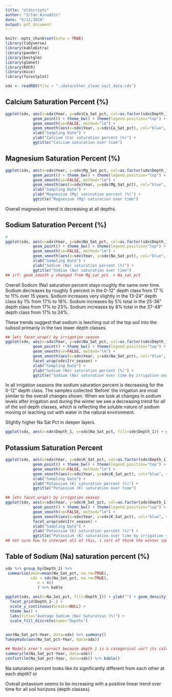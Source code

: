 ```yaml
---
title: "oldscripts"
author: "Irfan Ainuddin"
date: "5/11/2020"
output: pdf_document
---
```


```r
knitr::opts_chunk$set(echo = TRUE)
library(tidyverse)
library(kableExtra)
library(pander)
library(bestglm)
library(glmnet)
library(ROCR)
library(mice)
library(forestplot)
```

```r
sdx <- readRDS(file = "./data/other_clean_soil_data.rds")
```


## Calcium Saturation Percent (%)
```r
ggplot(sdx, aes(x=sdx$Year, y=sdx$Ca_Sat_pct, col=as.factor(sdx$Depth_1))) + 
            geom_point() + theme_bw() + theme(legend.position="top") + 
            geom_smooth(se=FALSE, method="lm") + 
            geom_smooth(aes(x=sdx$Year, y=sdx$Ca_Sat_pct), col="blue", se=FALSE, method='lm')+
            xlab("Sampling Date") +
            ylab("Calcium (Ca) saturation percent (%)") +
            ggtitle("Calcium saturation over time")
```

## Magnesium Saturation Percent (%)
```r
ggplot(sdx, aes(x=sdx$Year, y=sdx$Mg_Sat_pct, col=as.factor(sdx$Depth_1))) + 
            geom_point() + theme_bw() + theme(legend.position="top") + 
            geom_smooth(se=FALSE, method="lm") + 
            geom_smooth(aes(x=sdx$Year, y=sdx$Mg_Sat_pct), col="blue", se=FALSE, method='lm')+
            xlab("Sampling Date") +
            ylab("Magnesium (Mg) saturation percent (%)") +
            ggtitle("Magnesium (Mg) saturation over time")
```
Overall magnesium trend is decreasing at all depths.

## Sodium Saturation Percent (%)
```r
#
ggplot(sdx, aes(x=sdx$Year, y=sdx$Na_Sat_pct, col=as.factor(sdx$Depth_1))) + 
            geom_point() + theme_bw() + theme(legend.position="top") + 
            geom_smooth(se=FALSE, method="lm") + 
            geom_smooth(aes(x=sdx$Year, y=sdx$Na_Sat_pct), col="blue", se=FALSE, method='lm') +
            xlab("Sampling Date") +
            ylab("Sodium (Na) saturation percent (%)") +
            ggtitle("Sodium (Na) saturation over time")
## irf: geom_smooth y changed from Mg_sat_pct  > Na_sat_pct
```
Overall Sodium (Na) saturation percent stays roughly the same over time. Sodium decreases by roughly 5 percent in the 0-12" depth class from 17 % to 11%  over 15 years. Sodium increases very slightly in the 13-24" depth class by 1% from 17% to 18%. Sodium increases by 5% total in the 25-36" depth class from 17% to 23%. Sodium increases by 8% total in the 37-48" depth class from 17% to 24%.

These trends suggest that sodium is leeching out of the top soil into the subsoil primarily in the two lower depth classes. 


```r
## lets facet_wrap() by irrigation season
ggplot(sdx, aes(x=sdx$Year, y=sdx$Na_Sat_pct, col=as.factor(sdx$Depth_1))) + 
            geom_point() + theme_bw() + theme(legend.position="top") + 
            geom_smooth(se=FALSE, method="lm") + 
            geom_smooth(aes(x=sdx$Year, y=sdx$Na_Sat_pct), col="blue", se=FALSE, method='lm') + 
            facet_wrap(sdx$Irr_season) +
            xlab("Sampling Date") +
            ylab("Sodium (Na) saturation percent (%)") +
            ggtitle("Sodium (Na) saturation over time by irrigation season")
```

In all irrigation seasons the sodium saturation percent is decreasing for the 0-12" depth class. The samples collected 'Before' the irrigation are most similar to the overall changes shown. When we look at changes in sodium levels after irrigation and during the winter we see a decreasing trend for all of the soil depth classes, which is reflecting the soluble nature of sodium moving or leaching out with water in the natural environment. 


Slightly higher Na Sat Pct in deeper layers. 

```r
ggplot(sdx, aes(x=sdx$Depth_1, y=sdx$Na_Sat_pct, fill=sdx$Depth_1)) + geom_boxplot() 
```


## Potassium Saturation Percent

```r

ggplot(sdx, aes(x=sdx$Year, y=sdx$K_Sat_pct, col=as.factor(sdx$Depth_1))) + 
            geom_point() + theme_bw() + theme(legend.position="top") + 
            geom_smooth(se=FALSE, method="lm") + 
            geom_smooth(aes(x=sdx$Year, y=sdx$K_Sat_pct), col="blue", se=FALSE, method='lm') + 
            xlab("Sampling Date") +
            ylab("Potassium (K) saturation percent (%)") +
            ggtitle("Potassium (K) saturation over time")
```

```r
## lets facet_wrap() by irrigation season
ggplot(sdx, aes(x=sdx$Year, y=sdx$K_Sat_pct, col=as.factor(sdx$Depth_1))) + 
            geom_point() + theme_bw() + theme(legend.position="top") + 
            geom_smooth(se=FALSE, method="lm") + 
            geom_smooth(aes(x=sdx$Year, y=sdx$K_Sat_pct), col="blue", se=FALSE, method='lm') + 
            facet_wrap(sdx$Irr_season) +
            xlab("Sampling Date") +
            ylab("Potassium (K) saturation percent (%)") +
            ggtitle("Potassium (K) saturation over time by irrigation season")
## not sure how to interpet all of this, i sort of think the winter sampling irragtion season doesnt make sense
```


## Table of Sodium (Na) saturation percent (%) 
```r
sdx %>% group_by(Depth_1) %>%
 summarise(mean=mean(Na_Sat_pct, na.rm=TRUE),
           sdx = sdx(Na_Sat_pct, na.rm=TRUE),
              n = n()
              ) %>% kable
```

```r
ggplot(sdx, aes(x=Na_Sat_pct, fill=Depth_1)) + ylab("") + geom_density(alpha=0.5) + 
  facet_grid(Depth_1~.) +
  scale_y_continuous(breaks=NULL) + 
  theme_bw() +
  labs(title="Average Sodium (Na) Saturation (%)") +
  scale_fill_discrete(name="Depths") 
  
```



```r
aov(Na_Sat_pct~Year, data=sdx) %>% summary() 
TukeyHsdx(aov(Na_Sat_pct~Year, data=sdx)) 

## Models aren't correct because depth_1 is a categorical var? its calculating anyways though?
summary(lm(Na_Sat_pct~Year, data=sdx)) 
confint(lm(Na_Sat_pct~Year, data=sdx)) %>% kable()
```

Na saturation percent looks like its significantly different from each other at each depth? or 


Overall potassium seems to be increasing with a positive linear trend over time for all soil horizons (depth classes).
